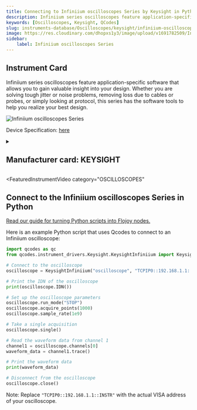 ```yaml
---
title: Connecting to Infiniium oscilloscopes Series by Keysight in Python
description: Infiniium series oscilloscopes feature application-specific software that allows you to gain valuable insight into your design. Whether you are solving tough jitter or noise problems, removing loss due to cables or probes, or simply looking at protocol, this series has the software tools to help you realize your best design.
keywords: [Oscilloscopes, Keysight, QCodes] 
slug: instruments-database/Oscilloscopes/keysight/infiniium-oscilloscopes-series 
image: https://res.cloudinary.com/dhopxs1y3/image/upload/v1691782509/Instruments/Oscilloscopes/Infiniium-oscilloscopes-Series/Infiniium-oscilloscopes-Series.jpg
sidebar:
    label: Infiniium oscilloscopes Series 
---
```



## Instrument Card

Infiniium series oscilloscopes feature application-specific software that allows you to gain valuable insight into your design. Whether you are solving tough jitter or noise problems, removing loss due to cables or probes, or simply looking at protocol, this series has the software tools to help you realize your best design.


![Infiniium oscilloscopes Series](https://res.cloudinary.com/dhopxs1y3/image/upload/v1691782509/Instruments/Oscilloscopes/Infiniium-oscilloscopes-Series/Infiniium-oscilloscopes-Series.jpg)

Device Specification: [here](https://www.keysight.com/us/en/assets/7018-04261/data-sheets/5991-3904.pdf)

<details style={{ marginTop: "15px"}}>
<summary><h2 style={{display:'inline'}}>Manufacturer card: KEYSIGHT</h2></summary>

![KEYSIGHT](https://res.cloudinary.com/dhopxs1y3/image/upload/v1692125973/Instruments/Vendor%20Logos/Keysight.png)

Keysight Technologies, or Keysight, is an American company that manufactures electronics test and measurement equipment and software

- Headquarters: USA
- Yearly Revenue (millions, USD): 5420
- Vendor Website: [here](https://www.keysight.com/us/en/home.html)

</details>


<FeaturedInstrumentVideo
  category="OSCILLOSCOPES"
></FeaturedInstrumentVideo>

## Connect to the Infiniium oscilloscopes Series in Python

[Read our guide for turning Python scripts into Flojoy nodes.](https://docs.flojoy.ai/contribution/blocks/custom-flojoy-block/)



<Tabs>
<TabItem value="Flojoy" label="Flojoy" className="flojoy-instrument-tabs">

<SectionsCard category="OSCILLOSCOPES" manufacturer="Keysight"></SectionsCard>

</TabItem>
<TabItem value="QCodes" label="QCodes">

Here is an example Python script that uses Qcodes to connect to an Infiniium oscilloscope:

```python
import qcodes as qc
from qcodes.instrument_drivers.Keysight.KeysightInfiniium import KeysightInfiniium

# Connect to the oscilloscope
oscilloscope = KeysightInfiniium("oscilloscope", "TCPIP0::192.168.1.1::INSTR")

# Print the IDN of the oscilloscope
print(oscilloscope.IDN())

# Set up the oscilloscope parameters
oscilloscope.run_mode("STOP")
oscilloscope.acquire_points(1000)
oscilloscope.sample_rate(1e9)

# Take a single acquisition
oscilloscope.single()

# Read the waveform data from channel 1
channel1 = oscilloscope.channels[0]
waveform_data = channel1.trace()

# Print the waveform data
print(waveform_data)

# Disconnect from the oscilloscope
oscilloscope.close()
```

Note: Replace `"TCPIP0::192.168.1.1::INSTR"` with the actual VISA address of your oscilloscope.

</TabItem>
</Tabs>
